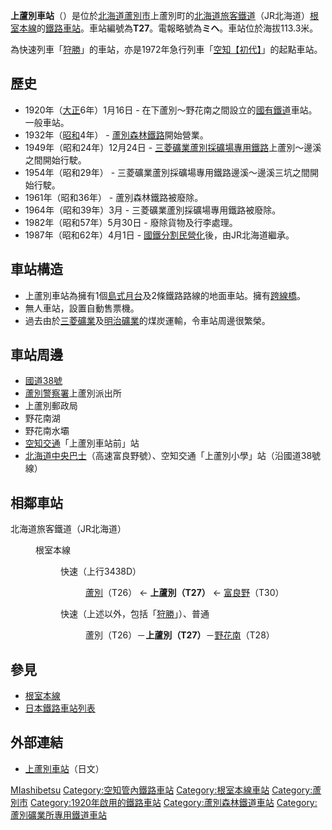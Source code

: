 {{noteTA
|T=zh-tw:上蘆別車站;zh-hk:上蘆別站;
|1=zh-tw:上蘆別車站;zh-hk:上蘆別站;
|2=zh-tw:蘆別車站;zh-hk:蘆別站;
|3=zh-tw:野花南車站;zh-hk:野花南站;
|4=zh-tw:起點車站;zh-hk:起點站;
}}
{{日本車站資訊
|公司色 = #2cb431
|文字色 = 
|站名 = 上蘆別車站
|圖片 = 
|pxl = 240px
|圖片說明 = 
|日文原名 = 上芦別
|平假名 = かみあしべつ
|羅馬拼音 = Kami-Ashibetsu
|副站名 = 
|前一站 = T26 [[蘆別車站|蘆別]]
|前一站距離 = 3.9
|後一站距離 = 4.7
|後一站 = [[野花南車站|野花南]] T28
|電報略號 = ミヘ
|車站編號 = {{車站編號c|pink|T27}}
|停站路線數 = 
|所屬公司 = [[北海道旅客鐵道|北海道旅客鐵道]]（JR北海道）
|所屬路線 = {{color|#f6989d|■}}[[根室本線|根室本線]]
|距離 = 30.5
|起點站 = [[瀧川車站|瀧川]]
|所在地 = [[北海道|北海道]][[蘆別市|蘆別市]]上蘆別町
|車站構造 = 地面車站
|月台配置 = 1面2線
|啟用年月日 = 1920年（[[大正|大正]]9年）1月16日
|廢站年月日 = 
|乘客人數 = 14
|上下車人次 = 
|統計年度 = 2012年
|轉車 = 
|備註 = 無人車站
|全寬備註 = 
}}

'''上蘆別車站'''（{{jpn|j=上芦別駅|hg=かみあしべつえき|rm=Kami-ashibetsu eki|f=y}}）是位於[[北海道|北海道]][[蘆別市|蘆別市]]上蘆別町的[[北海道旅客鐵道|北海道旅客鐵道]]（JR北海道）[[根室本線|根室本線]]的[[鐵路車站|鐵路車站]]。車站編號為'''T27'''。電報略號為'''ミヘ'''。車站位於海拔113.3米。

為快速列車「[[狩勝_(列車)|狩勝]]」的車站，亦是1972年急行列車「[[超級神威_(列車)|空知【初代】]]」的起點車站。

== 歷史 ==
* 1920年（[[大正|大正]]6年）1月16日 - 在下蘆別～野花南之間設立的[[日本國有鐵道|國有鐵道]]車站。一般車站。
* 1932年（[[昭和|昭和]]4年） - [[蘆別森林鐵路|蘆別森林鐵路]]開始營業。
* 1949年（昭和24年）12月24日 - [[三菱礦業蘆別採礦場專用鐵路|三菱礦業蘆別採礦場專用鐵路]]上蘆別～邊溪之間開始行駛。
* 1954年（昭和29年） - 三菱礦業蘆別採礦場專用鐵路邊溪～邊溪三坑之間開始行駛。
* 1961年（昭和36年） - 蘆別森林鐵路被廢除。
* 1964年（昭和39年）3月 - 三菱礦業蘆別採礦場專用鐵路被廢除。
* 1982年（昭和57年）5月30日 - 廢除貨物及行李處理。
* 1987年（昭和62年）4月1日 - [[國鐵分割民營化|國鐵分割民營化]]後，由JR北海道繼承。

== 車站構造 ==
* 上蘆別車站為擁有1個[[島式月台|島式月台]]及2條鐵路路線的地面車站。擁有[[跨線橋|跨線橋]]。
* 無人車站，設置自動售票機。
* 過去由於[[三菱礦業|三菱礦業]]及[[明治礦業|明治礦業]]的煤炭運輸，令車站周邊很繁榮。

== 車站周邊 ==
* [[國道38號|國道38號]]
* [[蘆別警察署|蘆別警察署]]上蘆別派出所
* 上蘆別郵政局
* 野花南湖
* 野花南水壩
* [[空知交通|空知交通]]「上蘆別車站前」站
* [[北海道中央巴士|北海道中央巴士]]（高速富良野號）、空知交通「上蘆別小學」站（沿國道38號線）

== 相鄰車站 ==
; 北海道旅客鐵道（JR北海道）
: {{color|#f6989d|■}}根室本線
:: 快速（上行3438D）
::: [[蘆別站|蘆別]]（T26） ← '''上蘆別（T27）''' ← [[富良野站|富良野]]（T30）
:: 快速（上述以外，包括「[[狩勝號列車|狩勝]]」）、普通
::: 蘆別（T26）－'''上蘆別（T27）'''－[[野花南站|野花南]]（T28）

== 參見 ==
* [[根室本線|根室本線]]
* [[日本鐵路車站列表|日本鐵路車站列表]]

== 外部連結 ==
* [http://www.mapion.co.jp/station/ST20124/ 上蘆別車站]{{Wayback|url=http://www.mapion.co.jp/station/ST20124/ |date=20160304053112 }}（日文）

{{根室本線1}}
{{DEFAULTSORT:Kami-Ashibetsu}}
[[Category:日本鐵路車站_Ka|MIashibetsu]]
[[Category:空知管內鐵路車站|Category:空知管內鐵路車站]]
[[Category:根室本線車站|Category:根室本線車站]]
[[Category:蘆別市|Category:蘆別市]]
[[Category:1920年啟用的鐵路車站|Category:1920年啟用的鐵路車站]]
[[Category:蘆別森林鐵道車站|Category:蘆別森林鐵道車站]]
[[Category:蘆別礦業所專用鐵道車站|Category:蘆別礦業所專用鐵道車站]]